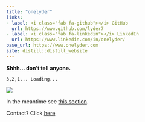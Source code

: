 ```yaml
---
title: "onelyder"
links:
- label: <i class="fab fa-github"></i> GitHub
  url: https://www.github.com/lyder7
- label: <i class="fab fa-linkedin"></i> LinkedIn
  url: https://www.linkedin.com/in/onelyder/
base_url: https://www.onelyder.com
site: distill::distill_website
---
```


**Shhh... don't tell anyone.**

`3,2,1... Loading...`

![](favicon.ico)


In the meantime see [this section](https://onelyder.com/blog.html).

Contact? Click [here](https://onelyder.com/contact.html)
